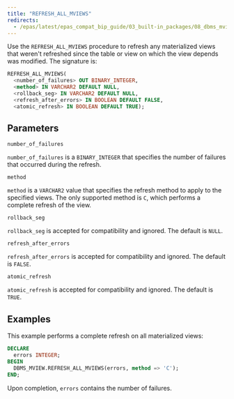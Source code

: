 ```yaml
---
title: "REFRESH_ALL_MVIEWS"
redirects:
  - /epas/latest/epas_compat_bip_guide/03_built-in_packages/08_dbms_mview/03_refresh_all_mviews/ #generated for docs/epas/reorg-role-use-case-mode
---
```


Use the `REFRESH_ALL_MVIEWS` procedure to refresh any materialized views that weren't refreshed since the table or view on which the view depends was modified. The signature is:

```sql
REFRESH_ALL_MVIEWS(
  <number_of_failures> OUT BINARY_INTEGER,
  <method> IN VARCHAR2 DEFAULT NULL,
  <rollback_seg> IN VARCHAR2 DEFAULT NULL,
  <refresh_after_errors> IN BOOLEAN DEFAULT FALSE,
  <atomic_refresh> IN BOOLEAN DEFAULT TRUE);
```

## Parameters

`number_of_failures`

 `number_of_failures` is a `BINARY_INTEGER` that specifies the number of failures that occurred during the refresh.

`method`

 `method` is a `VARCHAR2` value that specifies the refresh method to apply to the specified views. The only supported method is `C`, which performs a complete refresh of the view.

`rollback_seg`

 `rollback_seg` is accepted for compatibility and ignored. The default is `NULL`.

`refresh_after_errors`

 `refresh_after_errors` is accepted for compatibility and ignored. The default is `FALSE`.

`atomic_refresh`

 `atomic_refresh` is accepted for compatibility and ignored. The default is `TRUE`.

## Examples

This example performs a complete refresh on all materialized views:

```sql
DECLARE
  errors INTEGER;
BEGIN
  DBMS_MVIEW.REFRESH_ALL_MVIEWS(errors, method => 'C');
END;
```

Upon completion, `errors` contains the number of failures.
